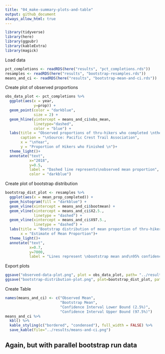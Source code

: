```yaml
---
title: "04_make-summary-plots-and-table"
output: github_document
always_allow_html: true
---
```


```r
library(tidyverse)
library(here)
library(ggpubr)
library(kableExtra)
library(magick)
```

Load data
```r
pct_completions <- readRDS(here("results", "pct_completions.rds"))
resamples <- readRDS(here("results", "bootstrap-resamples.rds"))
means_and_ci <- readRDS(here("results", "bootstrap-mean-and-ci.rds"))
```

Create plot of observed proportions
```r
obs_data_plot <- pct_completions %>% 
  ggplot(aes(x = year, 
             y=prop)) +
  geom_point(color = "darkblue", 
             size = 2) +
  geom_hline(yintercept = means_and_ci$obs_mean, 
             linetype="dashed", 
             color = "blue") +
  labs(title = "Observed proportions of thru-hikers who completed \nthe Pacific Crest Trail each year",
       caption = "\nSource: Pacific Crest Trail Association",
       x = "\nYear",
       y = "Proportion of Hikers who Finished \n")+
  theme_light()+
  annotate("text", 
           x="2018",
           y=0.5, 
           label = "Dashed line represents\nobserved mean proportion", 
           color = "darkblue")
```

Create plot of bootstrap distribution
```r
bootstrap_dist_plot <- resamples %>% 
  ggplot(aes(x = mean_prop_completed)) +
  geom_histogram(fill = "darkblue") +
  geom_vline(xintercept = means_and_ci$bootmean) +
  geom_vline(xintercept = means_and_ci$X2.5., 
             linetype = "dashed") +
  geom_vline(xintercept = means_and_ci$X97.5., 
             linetype = "dashed") +
  labs(title = "Bootstrap distribution of mean proportion of thru-hikers to \nfinish the Pacific Crest Trail 2013-2019",
       x = "Estimate of Mean Proportion")+
  theme_light()+
  annotate("text", 
           x=0.7, 
           y=7000, 
           label = "Lines represent \nbootstrap mean and\n95% confidence interval")
```

Export plots
```r
ggsave("observed-data-plot.png", plot = obs_data_plot, path= "../results")
ggsave("bootstrap-distribution-plot.png", plot=bootstrap_dist_plot, path="../results")
```

Create Table
```r
names(means_and_ci) <- c("Observed Mean", 
                         "Bootstrap Mean", 
                         "Confidence Interval Lower Bound (2.5%)",
                         "Confidence Interval Upper Bound (97.5%)")
means_and_ci %>%
  kbl() %>%
  kable_styling(c("bordered", "condensed"), full_width = FALSE) %>%
  save_kable(file="../results/means-and-ci.png")
```

## Again, but with parallel bootstrap run data

